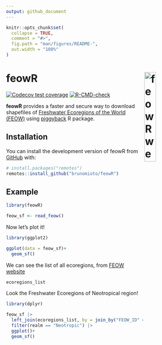 ```yaml
---
output: github_document
---
```


<!-- README.md is generated from README.Rmd. Please edit that file -->

```r
knitr::opts_chunk$set(
  collapse = TRUE,
  comment = "#>",
  fig.path = "man/figures/README-",
  out.width = "100%"
)
```

# feowR <a href="https://brunomioto.github.io/feowR/"><img src="man/figures/logo.png" align="right" width="25%" min-width="120px" alt="feowR website" /></a>


<!-- badges: start -->
[![Codecov test coverage](https://codecov.io/gh/brunomioto/feowR/branch/master/graph/badge.svg)](https://app.codecov.io/gh/brunomioto/feowR?branch=master)
[![R-CMD-check](https://github.com/brunomioto/feowR/actions/workflows/R-CMD-check.yaml/badge.svg)](https://github.com/brunomioto/feowR/actions/workflows/R-CMD-check.yaml)
<!-- badges: end -->

**feowR** provides a faster and secure way to download shapefiles of [Freshwater Ecoregions of the World (FEOW)](https://feow.org) using [piggyback](https://docs.ropensci.org/piggyback/index.html) R package.

## Installation

You can install the development version of feowR from [GitHub](https://github.com/) with:

``` r
# install.packages("remotes")
remotes::install_github("brunomioto/feowR")
```

## Example

```r
library(feowR)

feow_sf <- read_feow()
```

Now let's plot it!

```r
library(ggplot2)

ggplot(data = feow_sf)+
  geom_sf()
```

We can see the list of all ecoregions, from [FEOW website](https://www.feow.org/ecoregions/list)

```r
ecoregions_list
```

Look the Freshwater Ecoregions of Neotropical region!

```r
library(dplyr)

feow_sf |>
  left_join(ecoregions_list, by = join_by("FEOW_ID" == "id")) |>
  filter(realm == "Neotropic") |>
  ggplot()+
  geom_sf()
```

